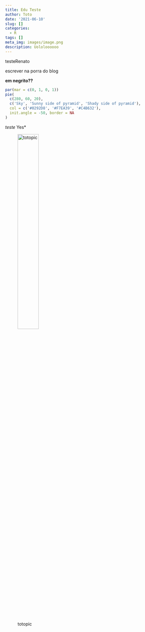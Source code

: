 ```yaml
---
title: Edu Teste
author: Toto
date: '2021-06-10'
slug: []
categories:
  - R
tags: []
meta_img: images/image.png
description: Uololoooooo
---
```


testeRenato

escrever na porra do blog

**em negrito??**

```r
par(mar = c(0, 1, 0, 1))
pie(
  c(280, 60, 20),
  c('Sky', 'Sunny side of pyramid', 'Shady side of pyramid'),
  col = c('#0292D8', '#F7EA39', '#C4B632'),
  init.angle = -50, border = NA
)
```

*teste
*Yes*

<!-- <div class="figure"> -->

![totopic](images/troulha.jpg){width=40% height=40%}

<!-- <p class="caption">totoTrilha</p> -->

<!-- </div> -->

